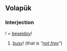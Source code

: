 ==Volapük==

===Interjection===
{{infl|vo|interjection}}! = [[beseidoy]]!  

# [[busy]]! (that is '' "[[not free]]" '')